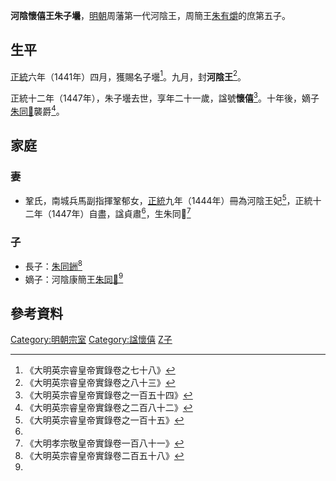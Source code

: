'''河陰懷僖王朱子壜'''{{BD|1427年||1447年||catIdx=Z朱}}，[[明朝|明朝]]周藩第一代河陰王，周簡王[[朱有爝|朱有爝]]的庶第五子。

==生平==
[[正統_(年號)|正統]]六年（1441年）四月，獲賜名子壜<ref>《大明英宗睿皇帝實錄卷之七十八》</ref>。九月，封'''河陰王'''<ref>《大明英宗睿皇帝實錄卷之八十三》</ref>。

正統十二年（1447年），朱子壜去世，享年二十一歲，諡號'''懷僖'''<ref name=yz>《大明英宗睿皇帝實錄卷之一百五十四》</ref>。十年後，嫡子[[朱同𨮞|朱同𨮞]]襲爵<ref>《大明英宗睿皇帝實錄卷之二百八十二》</ref>。

==家庭==
===妻===
*鞏氏，南城兵馬副指揮鞏郁女，[[正統_(年號)|正統]]九年（1444年）冊為河陰王妃<ref>《大明英宗睿皇帝實錄卷之一百十五》</ref>，正統十二年（1447年）自盡，諡貞肅<ref name=yz/>，生朱同𨮞<ref name=xz>《大明孝宗敬皇帝實錄卷一百八十一》</ref>

===子===
*長子：[[朱同銂|朱同銂]]<ref>《大明英宗睿皇帝實錄卷二百五十八》</ref>
*嫡子：河陰康簡王[[朱同𨮞|朱同𨮞]]<ref name=xz/>

==參考資料==
{{reflist|2}}

{{s-start}}
{{s-none|無|[[明朝|明政府]]封之}}
{{s-ttl|title=[[明朝藩王列表_(周王系)#河陰國|明河陰國國王]]|years=1441年－1447年}}
{{s-aft|after=子康簡王[[朱同𨮞|朱同𨮞]]}}
{{end}}

[[Category:明朝宗室|Category:明朝宗室]]
[[Category:諡懷僖|Category:諡懷僖]]
[[Category:朱姓|Z子]]